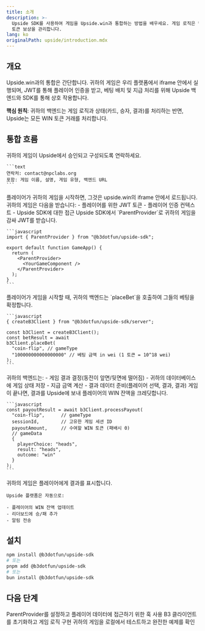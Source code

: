 ```yaml
---
title: 소개
description: >-
  Upside SDK를 사용하여 게임을 Upside.win과 통합하는 방법을 배우세요. 게임 로직은 백엔드에서 처리하고 Upside가 WIN
  토큰 보상을 관리합니다.
lang: ko
originalPath: upside/introduction.mdx
---
```

## 개요

Upside.win과의 통합은 간단합니다. 귀하의 게임은 우리 플랫폼에서 iframe 안에서 실행되며, JWT를 통해 플레이어 인증을 받고, 베팅 배치 및 지급 처리를 위해 Upside 백엔드와 SDK를 통해 상호 작용합니다.

**핵심 원칙**: 귀하의 백엔드는 게임 로직과 상태(카드, 승자, 결과)를 처리하는 반면, Upside는 모든 WIN 토큰 거래를 처리합니다.

## 통합 흐름

<Steps>
  <Step title="B3 팀에 연락하기">
    귀하의 게임이 Upside에서 승인되고 구성되도록 연락하세요.

    ```text
    연락처: contact@npclabs.org
    포함: 게임 이름, 설명, 게임 유형, 백엔드 URL
    ```
  </Step>
  <Step title="Iframe에서 게임 로드">
    플레이어가 귀하의 게임을 시작하면, 그것은 upside.win의 iframe 안에서 로드됩니다. 귀하의 게임은 다음을 받습니다: - 플레이어를 위한 JWT 토큰 - 플레이어 인증 컨텍스트 - Upside SDK에 대한 접근
  </Step>
  <Step title="프론트엔드: JWT 받기">
    Upside SDK에서 `ParentProvider`로 귀하의 게임을 감싸 JWT를 받습니다.

    ```javascript
    import { ParentProvider } from "@b3dotfun/upside-sdk";
    
    export default function GameApp() {
      return (
        <ParentProvider>
          <YourGameComponent />
        </ParentProvider>
      );
    }
    ```
  </Step>
  <Step title="백엔드: 베팅하기">
    플레이어가 게임을 시작할 때, 귀하의 백엔드는 `placeBet`을 호출하여 그들의 베팅을 확정합니다.

    ```javascript
    { createB3Client } from "@b3dotfun/upside-sdk/server"; 
    
    const b3Client = createB3Client(); 
    const betResult = await
    b3Client.placeBet(
      "coin-flip", // gameType 
      "100000000000000000" // 베팅 금액 in wei (1 토큰 = 10^18 wei) 
    ); 
    ```
  </Step>
  <Step title="백엔드: 게임 로직 처리">
    귀하의 백엔드는: - 게임 결과 결정(동전이 앞면/뒷면에 떨어짐) - 귀하의 데이터베이스에 게임 상태 저장 - 지급 금액 계산 - 결과 데이터 준비(플레이어 선택, 결과, 결과)
  </Step>
  <Step title="백엔드: 지급 처리">
    게임이 끝나면, 결과를 Upside에 보내 플레이어의 WIN 잔액을 크레딧합니다.

    ```javascript
    const payoutResult = await b3Client.processPayout(
      "coin-flip",      // gameType
      sessionId,        // 고유한 게임 세션 ID
      payoutAmount,     // 수여할 WIN 토큰 (패배시 0)
      // gameData
      {
        playerChoice: "heads",
        result: "heads",
        outcome: "win"
      }
    );
    ```
  </Step>
  <Step title="프론트엔드: 결과 보여주기">
    귀하의 게임은 플레이어에게 결과를 표시합니다.

    Upside 플랫폼은 자동으로:

    - 플레이어의 WIN 잔액 업데이트
    - 리더보드에 승/패 추가
    - 알림 전송
  </Step>
</Steps>

## 설치

```bash
npm install @b3dotfun/upside-sdk
# 또는
pnpm add @b3dotfun/upside-sdk
# 또는
bun install @b3dotfun/upside-sdk
```

## 다음 단계

<CardGroup cols={2}>
  <Card title="프론트엔드 통합" icon="browser" href="/upside/frontend-integration">
    ParentProvider를 설정하고 플레이어 데이터에 접근하기 위한 훅 사용
  </Card>
  <Card title="백엔드 통합" icon="server" href="/upside/backend-integration">
    B3 클라이언트를 초기화하고 게임 로직 구현
  </Card>
  <Card title="테스팅 & 예제" icon="flask" href="/upside/testing-and-examples">
    귀하의 게임을 로컬에서 테스트하고 완전한 예제를 확인
  </Card>
</CardGroup>
